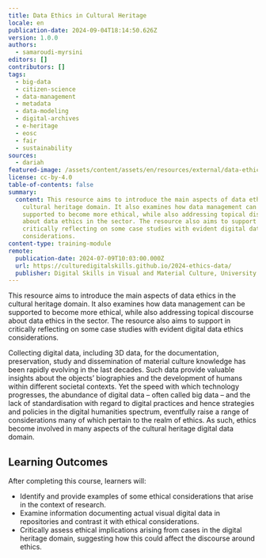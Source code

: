 ```yaml
---
title: Data Ethics in Cultural Heritage
locale: en
publication-date: 2024-09-04T18:14:50.626Z
version: 1.0.0
authors:
  - samaroudi-myrsini
editors: []
contributors: []
tags:
  - big-data
  - citizen-science
  - data-management
  - metadata
  - data-modeling
  - digital-archives
  - e-heritage
  - eosc
  - fair
  - sustainability
sources:
  - dariah
featured-image: /assets/content/assets/en/resources/external/data-ethics-in-cultural-heritage/featured-image.png
license: cc-by-4.0
table-of-contents: false
summary:
  content: This resource aims to introduce the main aspects of data ethics in the
    cultural heritage domain. It also examines how data management can be
    supported to become more ethical, while also addressing topical discourse
    about data ethics in the sector. The resource also aims to support in
    critically reflecting on some case studies with evident digital data ethics
    considerations.
content-type: training-module
remote:
  publication-date: 2024-07-09T10:03:00.000Z
  url: https://culturedigitalskills.github.io/2024-ethics-data/
  publisher: Digital Skills in Visual and Material Culture, University of Brighton
---
```

This resource aims to introduce the main aspects of data ethics in the cultural heritage domain. It also examines how data management can be supported to become more ethical, while also addressing topical discourse about data ethics in the sector. The resource also aims to support in critically reflecting on some case studies with evident digital data ethics considerations.

Collecting digital data, including 3D data, for the documentation, preservation, study and dissemination of material culture knowledge has been rapidly evolving in the last decades. Such data provide valuable insights about the objects’ biographies and the development of humans within different societal contexts. Yet the speed with which technology progresses, the abundance of digital data – often called big data – and the lack of standardisation with regard to digital practices and hence strategies and policies in the digital humanities spectrum, eventfully raise a range of considerations many of which pertain to the realm of ethics. As such, ethics become involved in many aspects of the cultural heritage digital data domain.

## **Learning Outcomes**

After completing this course, learners will:

* Identify and provide examples of some ethical considerations that arise in the context of research.
* Examine information documenting actual visual digital data in repositories and contrast it with ethical considerations.
* Critically assess ethical implications arising from cases in the digital heritage domain, suggesting how this could affect the discourse around ethics.

<ExternalResource title="Interested in learning more?" subtitle="Check out the tutorial Data Ethics in Cultural Heritage" url="https://culturedigitalskills.github.io/2024-ethics-data/" />
